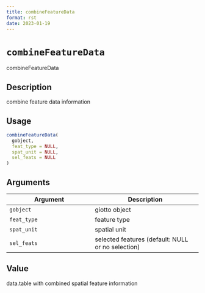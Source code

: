 ```yaml
--- 
title: combineFeatureData 
format: rst 
date: 2023-01-19 
--- 
```

# `combineFeatureData`

combineFeatureData


## Description

combine feature data information


## Usage

```r
combineFeatureData(
  gobject,
  feat_type = NULL,
  spat_unit = NULL,
  sel_feats = NULL
)
```


## Arguments

Argument      |Description
------------- |----------------
`gobject`     |     giotto object
`feat_type`     |     feature type
`spat_unit`     |     spatial unit
`sel_feats`     |     selected features (default: NULL or no selection)


## Value

data.table with combined spatial feature information


